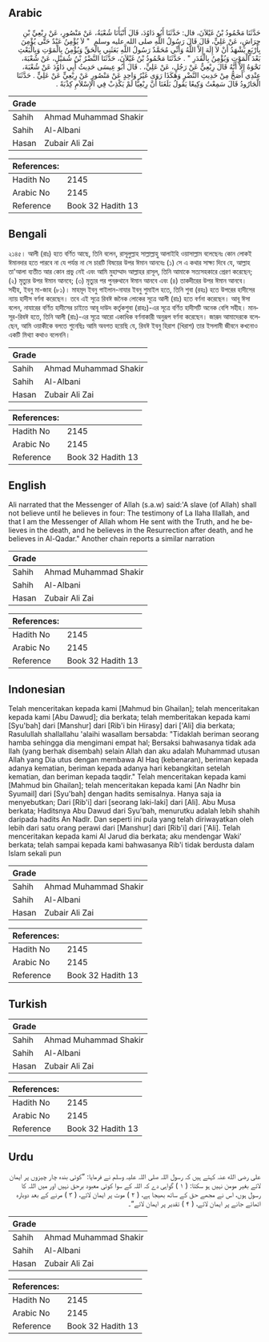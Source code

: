 ## Arabic


<div dir="rtl" lang="ar" style={{fontSize:'larger',backgroundColor:'#f8f9fa',padding:20}}>
حَدَّثَنَا مَحْمُودُ بْنُ غَيْلاَنَ، قال: حَدَّثَنَا أَبُو دَاوُدَ، قَالَ أَنْبَأَنَا شُعْبَةُ، عَنْ مَنْصُورٍ، عَنْ رِبْعِيِّ بْنِ حِرَاشٍ، عَنْ عَلِيٍّ، قَالَ قَالَ رَسُولُ اللَّهِ صلى الله عليه وسلم ‏ "‏ لاَ يُؤْمِنُ عَبْدٌ حَتَّى يُؤْمِنَ بِأَرْبَعٍ يَشْهَدُ أَنْ لاَ إِلَهَ إِلاَّ اللَّهُ وَأَنِّي مُحَمَّدٌ رَسُولُ اللَّهِ بَعَثَنِي بِالْحَقِّ وَيُؤْمِنُ بِالْمَوْتِ وَبِالْبَعْثِ بَعْدَ الْمَوْتِ وَيُؤْمِنُ بِالْقَدَرِ ‏"‏ ‏.‏ حَدَّثَنَا مَحْمُودُ بْنُ غَيْلاَنَ، حَدَّثَنَا النَّضْرُ بْنُ شُمَيْلٍ، عَنْ شُعْبَةَ، نَحْوَهُ إِلاَّ أَنَّهُ قَالَ رِبْعِيٌّ عَنْ رَجُلٍ، عَنْ عَلِيٍّ، ‏.‏ قَالَ أَبُو عِيسَى حَدِيثُ أَبِي دَاوُدَ عَنْ شُعْبَةَ، عِنْدِي أَصَحُّ مِنْ حَدِيثِ النَّضْرِ وَهَكَذَا رَوَى غَيْرُ وَاحِدٍ عَنْ مَنْصُورٍ عَنْ رِبْعِيٍّ عَنْ عَلِيٍّ ‏.‏ حَدَّثَنَا الْجَارُودُ قَالَ سَمِعْتُ وَكِيعًا يَقُولُ بَلَغَنَا أَنَّ رِبْعِيًّا لَمْ يَكْذِبْ فِي الإِسْلاَمِ كِذْبَةً ‏.‏
</div>
<div style={{backgroundColor:'#f8f9fa',padding:20, marginBottom: 10}}><table> <thead> <tr> <th>Grade</th> <th></th> </tr> </thead> <tbody> <tr><td>Sahih</td><td>Ahmad Muhammad Shakir</td></tr><tr><td>Sahih</td><td>Al-Albani</td></tr><tr><td>Hasan</td><td>Zubair Ali Zai</td></tr></tbody></table><table> <thead> <tr> <th>References:</th> <th></th> </tr> </thead> <tbody><tr><td>Hadith No</td><td>2145</td></tr><tr><td>Arabic No</td><td>2145</td></tr><tr><td>Reference</td><td>Book 32 Hadith 13</td></tr></tbody></table></div>

## Bengali


<div dir="ltr" lang="bn" style={{fontSize:'larger',backgroundColor:'#f8f9fa',padding:20}}>
২১৪৫। আলী (রাঃ) হতে বর্ণিত আছে, তিনি বলেন, রাসূলুল্লাহ সাল্লাল্লাহু আলাইহি ওয়াসাল্লাম বলেছেনঃ কোন লোকই ঈমানদার হতে পারবে না যে পর্যন্ত না সে চারটি বিষয়ের উপর ঈমান আনবেঃ (১) সে এ কথার সাক্ষ্য দিবে যে, আল্লাহ তা'আলা ব্যতীত আর কোন প্ৰভু নেই এবং আমি মুহাম্মাদ আল্লাহর রাসূল, তিনি আমাকে সত্যসহকারে প্রেরণ করেছেন; (২) মৃত্যুর উপর ঈমান আনবে; (৩) মৃত্যুর পর পুনরুথানে ঈমান আনবে এবং (৪) তাকদীরের উপর ঈমান আনবে। সহীহ, ইবনু মা-জাহ (৮১)। মাহমূদ ইবনু গাইলান-নাযার ইবনু শুমাইল হতে, তিনি শুবা (রহঃ) হতে উপরের হাদীসের ন্যায় হাদীস বর্ণনা করেছেন। তবে এই সূত্রে রিবঈ জনৈক লোকের সূত্রে আলী (রাঃ) হতে বর্ণনা করেছেন। আবূ ঈসা বলেন, নাযারের বর্ণিত হাদীসের চাইতে আবূ দাউদ কর্তৃকশুবা (রাহঃ)-এর সূত্রে বর্ণিত হাদীসটি অনেক বেশি সহীহ। মানসূর-রিবঈ হতে, তিনি আলী (রাঃ)-এর সূত্রে আরো একাধিক বর্ণনাকারী অনুরূপ বর্ণনা করেছেন। জারূদ আমাদেরকে বলেছেন, আমি ওয়াকীকে বলতে শুনেছিঃ আমি অবগত হয়েছি যে, রিবঈ ইবনু হিরাশ (খিরাশ) তার ইসলামী জীবনে কখনোও একটি মিথ্যা কথাও বলেননি।
</div>
<div style={{backgroundColor:'#f8f9fa',padding:20, marginBottom: 10}}><table> <thead> <tr> <th>Grade</th> <th></th> </tr> </thead> <tbody> <tr><td>Sahih</td><td>Ahmad Muhammad Shakir</td></tr><tr><td>Sahih</td><td>Al-Albani</td></tr><tr><td>Hasan</td><td>Zubair Ali Zai</td></tr></tbody></table><table> <thead> <tr> <th>References:</th> <th></th> </tr> </thead> <tbody><tr><td>Hadith No</td><td>2145</td></tr><tr><td>Arabic No</td><td>2145</td></tr><tr><td>Reference</td><td>Book 32 Hadith 13</td></tr></tbody></table></div>

## English


<div dir="ltr" lang="en" style={{fontSize:'larger',backgroundColor:'#f8f9fa',padding:20}}>
Ali narrated that the Messenger of Allah (s.a.w) said:'A slave (of Allah) shall not believe until he believes in four: The testimony of La Ilaha Illallah, and that I am the Messenger of Allah whom He sent with the Truth, and he believes in the death, and he believes in the Resurrection after death, and he believes in Al-Qadar." Another chain reports a similar narration
</div>
<div style={{backgroundColor:'#f8f9fa',padding:20, marginBottom: 10}}><table> <thead> <tr> <th>Grade</th> <th></th> </tr> </thead> <tbody> <tr><td>Sahih</td><td>Ahmad Muhammad Shakir</td></tr><tr><td>Sahih</td><td>Al-Albani</td></tr><tr><td>Hasan</td><td>Zubair Ali Zai</td></tr></tbody></table><table> <thead> <tr> <th>References:</th> <th></th> </tr> </thead> <tbody><tr><td>Hadith No</td><td>2145</td></tr><tr><td>Arabic No</td><td>2145</td></tr><tr><td>Reference</td><td>Book 32 Hadith 13</td></tr></tbody></table></div>

## Indonesian


<div dir="ltr" lang="id" style={{fontSize:'larger',backgroundColor:'#f8f9fa',padding:20}}>
Telah menceritakan kepada kami [Mahmud bin Ghailan]; telah menceritakan kepada kami [Abu Dawud]; dia berkata; telah memberitakan kepada kami [Syu'bah] dari [Manshur] dari [Rib'i bin Hirasy] dari ['Ali] dia berkata; Rasulullah shallallahu 'alaihi wasallam bersabda: "Tidaklah beriman seorang hamba sehingga dia mengimani empat hal; Bersaksi bahwasanya tidak ada Ilah (yang berhak disembah) selain Allah dan aku adalah Muhammad utusan Allah yang Dia utus dengan membawa Al Haq (kebenaran), beriman kepada adanya kematian, beriman kepada adanya hari kebangkitan setelah kematian, dan beriman kepada taqdir." Telah menceritakan kepada kami [Mahmud bin Ghailan]; telah menceritakan kepada kami [An Nadhr bin Syumail] dari [Syu'bah] dengan hadits semisalnya. Hanya saja ia menyebutkan; Dari [Rib'i] dari [seorang laki-laki] dari [Ali]. Abu Musa berkata; Haditsnya Abu Dawud dari Syu'bah, menurutku adalah lebih shahih daripada hadits An Nadlr. Dan seperti ini pula yang telah diriwayatkan oleh lebih dari satu orang perawi dari [Manshur] dari [Rib'i] dari ['Ali]. Telah menceritakan kepada kami Al Jarud dia berkata; aku mendengar Waki' berkata; telah sampai kepada kami bahwasanya Rib'i tidak berdusta dalam Islam sekali pun
</div>
<div style={{backgroundColor:'#f8f9fa',padding:20, marginBottom: 10}}><table> <thead> <tr> <th>Grade</th> <th></th> </tr> </thead> <tbody> <tr><td>Sahih</td><td>Ahmad Muhammad Shakir</td></tr><tr><td>Sahih</td><td>Al-Albani</td></tr><tr><td>Hasan</td><td>Zubair Ali Zai</td></tr></tbody></table><table> <thead> <tr> <th>References:</th> <th></th> </tr> </thead> <tbody><tr><td>Hadith No</td><td>2145</td></tr><tr><td>Arabic No</td><td>2145</td></tr><tr><td>Reference</td><td>Book 32 Hadith 13</td></tr></tbody></table></div>

## Turkish


<div dir="ltr" lang="tr" style={{fontSize:'larger',backgroundColor:'#f8f9fa',padding:20}}>

</div>
<div style={{backgroundColor:'#f8f9fa',padding:20, marginBottom: 10}}><table> <thead> <tr> <th>Grade</th> <th></th> </tr> </thead> <tbody> <tr><td>Sahih</td><td>Ahmad Muhammad Shakir</td></tr><tr><td>Sahih</td><td>Al-Albani</td></tr><tr><td>Hasan</td><td>Zubair Ali Zai</td></tr></tbody></table><table> <thead> <tr> <th>References:</th> <th></th> </tr> </thead> <tbody><tr><td>Hadith No</td><td>2145</td></tr><tr><td>Arabic No</td><td>2145</td></tr><tr><td>Reference</td><td>Book 32 Hadith 13</td></tr></tbody></table></div>

## Urdu


<div dir="rtl" lang="ur" style={{fontSize:'larger',backgroundColor:'#f8f9fa',padding:20}}>
علی رضی الله عنہ کہتے ہیں کہ رسول اللہ صلی اللہ علیہ وسلم نے فرمایا: ”کوئی بندہ چار چیزوں پر ایمان لائے بغیر مومن نہیں ہو سکتا: ( ۱ ) گواہی دے کہ اللہ کے سوا کوئی معبود برحق نہیں اور میں اللہ کا رسول ہوں، اس نے مجھے حق کے ساتھ بھیجا ہے، ( ۲ ) موت پر ایمان لائے، ( ۳ ) مرنے کے بعد دوبارہ اٹھائے جانے پر ایمان لائے، ( ۴ ) تقدیر پر ایمان لائے“۔
</div>
<div style={{backgroundColor:'#f8f9fa',padding:20, marginBottom: 10}}><table> <thead> <tr> <th>Grade</th> <th></th> </tr> </thead> <tbody> <tr><td>Sahih</td><td>Ahmad Muhammad Shakir</td></tr><tr><td>Sahih</td><td>Al-Albani</td></tr><tr><td>Hasan</td><td>Zubair Ali Zai</td></tr></tbody></table><table> <thead> <tr> <th>References:</th> <th></th> </tr> </thead> <tbody><tr><td>Hadith No</td><td>2145</td></tr><tr><td>Arabic No</td><td>2145</td></tr><tr><td>Reference</td><td>Book 32 Hadith 13</td></tr></tbody></table></div>